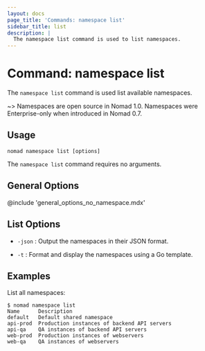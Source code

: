 ```yaml
---
layout: docs
page_title: 'Commands: namespace list'
sidebar_title: list
description: |
  The namespace list command is used to list namespaces.
---
```


# Command: namespace list

The `namespace list` command is used list available namespaces.

~> Namespaces are open source in Nomad 1.0. Namespaces were Enterprise-only
   when introduced in Nomad 0.7.

## Usage

```plaintext
nomad namespace list [options]
```

The `namespace list` command requires no arguments.

## General Options

@include 'general_options_no_namespace.mdx'

## List Options

- `-json` : Output the namespaces in their JSON format.

- `-t` : Format and display the namespaces using a Go template.

## Examples

List all namespaces:

```shell-session
$ nomad namespace list
Name      Description
default   Default shared namespace
api-prod  Production instances of backend API servers
api-qa    QA instances of backend API servers
web-prod  Production instances of webservers
web-qa    QA instances of webservers
```
